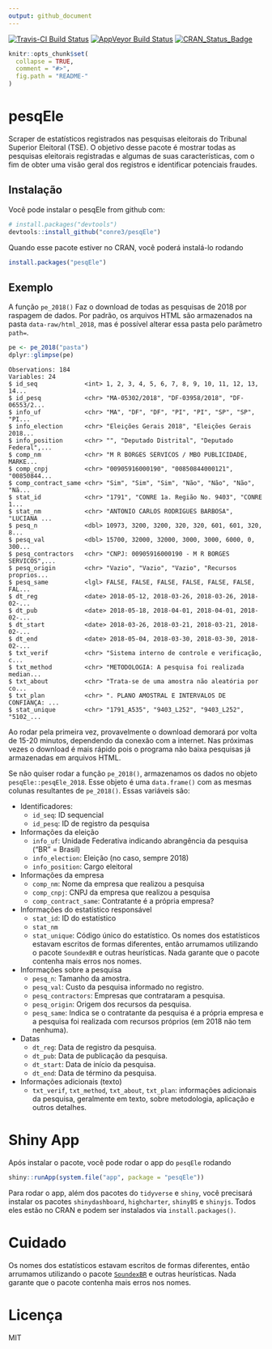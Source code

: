 ```yaml
---
output: github_document
---
```


[![Travis-CI Build
Status](https://travis-ci.org/conre3/pesqEle.svg?branch=master)](https://travis-ci.org/conre3/pesqEle) [![AppVeyor Build
Status](https://ci.appveyor.com/api/projects/status/github/conre3/pesqEle?branch=master&svg=true)](https://ci.appveyor.com/project/conre3/pesqEle) [![CRAN_Status_Badge](http://www.r-pkg.org/badges/version/pesqEle)](https://cran.r-project.org/package=pesqEle)

<!-- README.md is generated from README.Rmd. Please edit that file -->

```r
knitr::opts_chunk$set(
  collapse = TRUE,
  comment = "#>",
  fig.path = "README-"
)
```

# pesqEle

Scraper de estatísticos registrados nas pesquisas eleitorais do Tribunal Superior Eleitoral (TSE). O objetivo desse pacote é mostrar todas as pesquisas eleitorais registradas e algumas de suas características, com o fim de obter uma visão geral dos registros e identificar potenciais fraudes.

## Instalação

Você pode instalar o pesqEle from github com:

```r
# install.packages("devtools")
devtools::install_github("conre3/pesqEle")
```

Quando esse pacote estiver no CRAN, você poderá instalá-lo rodando

```r
install.packages("pesqEle")
```

## Exemplo

A função `pe_2018()` Faz o download de todas as pesquisas de 2018 por raspagem de dados. Por padrão, os arquivos HTML são armazenados na pasta `data-raw/html_2018`, mas é possível alterar essa pasta pelo parâmetro `path=`.

```r
pe <- pe_2018("pasta")
dplyr::glimpse(pe)
```

```
Observations: 184
Variables: 24
$ id_seq             <int> 1, 2, 3, 4, 5, 6, 7, 8, 9, 10, 11, 12, 13, 14...
$ id_pesq            <chr> "MA-05302/2018", "DF-03958/2018", "DF-06553/2...
$ info_uf            <chr> "MA", "DF", "DF", "PI", "PI", "SP", "SP", "PI...
$ info_election      <chr> "Eleições Gerais 2018", "Eleições Gerais 2018...
$ info_position      <chr> "", "Deputado Distrital", "Deputado Federal",...
$ comp_nm            <chr> "M R BORGES SERVICOS / MBO PUBLICIDADE, MARKE...
$ comp_cnpj          <chr> "00905916000190", "00850844000121", "00850844...
$ comp_contract_same <chr> "Sim", "Sim", "Sim", "Não", "Não", "Não", "Nã...
$ stat_id            <chr> "1791", "CONRE 1a. Região No. 9403", "CONRE 1...
$ stat_nm            <chr> "ANTONIO CARLOS RODRIGUES BARBOSA", "LUCIANA ...
$ pesq_n             <dbl> 10973, 3200, 3200, 320, 320, 601, 601, 320, 8...
$ pesq_val           <dbl> 15700, 32000, 32000, 3000, 3000, 6000, 0, 300...
$ pesq_contractors   <chr> "CNPJ: 00905916000190 - M R BORGES SERVICOS",...
$ pesq_origin        <chr> "Vazio", "Vazio", "Vazio", "Recursos proprios...
$ pesq_same          <lgl> FALSE, FALSE, FALSE, FALSE, FALSE, FALSE, FAL...
$ dt_reg             <date> 2018-05-12, 2018-03-26, 2018-03-26, 2018-02-...
$ dt_pub             <date> 2018-05-18, 2018-04-01, 2018-04-01, 2018-02-...
$ dt_start           <date> 2018-03-26, 2018-03-21, 2018-03-21, 2018-02-...
$ dt_end             <date> 2018-05-04, 2018-03-30, 2018-03-30, 2018-02-...
$ txt_verif          <chr> "Sistema interno de controle e verificação, c...
$ txt_method         <chr> "METODOLOGIA: A pesquisa foi realizada median...
$ txt_about          <chr> "Trata-se de uma amostra não aleatória por co...
$ txt_plan           <chr> ". PLANO AMOSTRAL E INTERVALOS DE CONFIANÇA: ...
$ stat_unique        <chr> "1791_A535", "9403_L252", "9403_L252", "5102_...
```

Ao rodar pela primeira vez, provavelmente o download demorará por volta de 15-20 minutos, dependendo da conexão com a internet. Nas próximas vezes o download é mais rápido pois o programa não baixa pesquisas já armazenadas em arquivos HTML.

Se não quiser rodar a função `pe_2018()`, armazenamos os dados no objeto `pesqEle::pesqEle_2018`. Esse objeto é uma `data.frame()` com as mesmas colunas resultantes de `pe_2018()`. Essas variáveis são:

- Identificadores:
    - `id_seq`: ID sequencial
    - `id_pesq`: ID de registro da pesquisa
- Informações da eleição
    - `info_uf`: Unidade Federativa indicando abrangência da pesquisa ("BR" = Brasil)
    - `info_election`: Eleição (no caso, sempre 2018)
    - `info_position`: Cargo eleitoral
- Informações da empresa
    - `comp_nm`: Nome da empresa que realizou a pesquisa
    - `comp_cnpj`: CNPJ da empresa que realizou a pesquisa
    - `comp_contract_same`: Contratante é a própria empresa?
- Informações do estatístico responsável
    - `stat_id`: ID do estatístico
    - `stat_nm`
    - `stat_unique`: Código único do estatístico. Os nomes dos estatísticos estavam escritos de formas diferentes, então arrumamos utilizando o pacote `SoundexBR` e outras heurísticas. Nada garante que o pacote contenha mais erros nos nomes.
- Informações sobre a pesquisa
    - `pesq_n`: Tamanho da amostra.
    - `pesq_val`: Custo da pesquisa informado no registro.
    - `pesq_contractors`: Empresas que contrataram a pesquisa.
    - `pesq_origin`: Origem dos recursos da pesquisa.
    - `pesq_same`: Indica se o contratante da pesquisa é a própria empresa e a pesquisa foi realizada com recursos próprios (em 2018 não tem nenhuma).
- Datas
    - `dt_reg`: Data de registro da pesquisa.
    - `dt_pub`: Data de publicação da pesquisa.
    - `dt_start`: Data de início da pesquisa.
    - `dt_end`: Data de término da pesquisa.
- Informações adicionais (texto)
    - `txt_verif`, `txt_method`, `txt_about`, `txt_plan`: informações adicionais da pesquisa, geralmente em texto, sobre metodologia, aplicação e outros detalhes.

# Shiny App

Após instalar o pacote, você pode rodar o app do `pesqEle` rodando

```r
shiny::runApp(system.file("app", package = "pesqEle"))
```

Para rodar o app, além dos pacotes do `tidyverse` e `shiny`, você precisará instalar os pacotes `shinydashboard`, `highcharter`, `shinyBS` e `shinyjs`. Todos eles estão no CRAN e podem ser instalados via `install.packages()`.

# Cuidado

Os nomes dos estatísticos estavam escritos de formas diferentes, então arrumamos utilizando o pacote [`SoundexBR`](https://github.com/danielmarcelino/SoundexBR) e outras heurísticas. Nada garante que o pacote contenha mais erros nos nomes.

# Licença

MIT